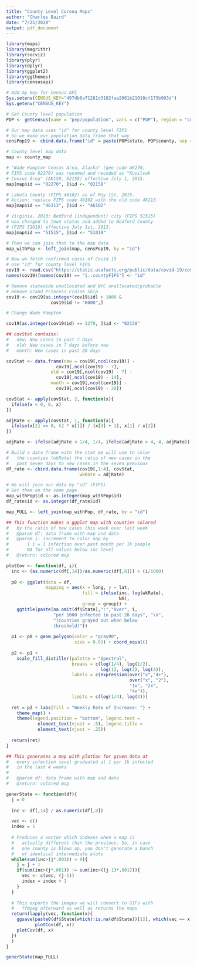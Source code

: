 ---
title: "County Level Corona Maps"
author: "Charles Baird"
date: "7/25/2020"
output: pdf_document
---

```{r}
library(maps)
library(magrittr)
library(socviz)
library(plyr)
library(dplyr)
library(ggplot2)
library(ggthemes)
library(censusapi)

# Add my key for Census API
Sys.setenv(CENSUS_KEY="497db0a71281d3182fae2061b21010cf173b963d")
Sys.getenv("CENSUS_KEY")

# Get County level population
POP <- getCensus(name = "pep/population", vars = c("POP"), region = "county:*", vintage = 2019)

# Our map data uses "id" for county level FIPS
# So we make our population data frame that way
censPop19 <- cbind.data.frame("id" = paste(POP$state, POP$county, sep = ""), POP = POP$POP, stringsAsFactors = F)

# County level map data
map <- county_map

# "Wade Hampton Census Area, Alaska" (geo code AK270, 
# FIPS code 02270) was renamed and recoded as "Kusilvak 
# Census Area" (AK158, 02158) effective July 1, 2015.
map[map$id == "02270", ]$id <- "02158"

# Lakota County (FIPS 46102) as of May 1st, 2015.
# Action: replace FIPS code 46102 with the old code 46113.
map[map$id == "46113", ]$id <- "46102"

# Virginia, 2013: Bedford (independent) city (FIPS 51515) 
# was changed to town status and added to Bedford County
# (FIPS 51019) effective July 1st, 2013.
map[map$id == "51515", ]$id <- "51019"

# Then we can join that to the map data
map_withPop <- left_join(map, censPop19, by = "id")

# Now we fetch confirmed cases of Covid 19
# Use "id" for county level FIPS
cov19 <- read.csv("https://static.usafacts.org/public/data/covid-19/covid_confirmed_usafacts.csv")
names(cov19)[names(cov19) == "ï..countyFIPS"] <- "id"

# Remove statewide unallocated and NYC unallocated/probable
# Remove Grand Princess Cruise Ship
cov19 <- cov19[as.integer(cov19$id) > 1000 &
                 cov19$id != "6000",]
```

```{r}
# Change Wade Hampton

cov19[as.integer(cov19$id) == 2270, ]$id <- "02158"

## covStat contains:
#   new: New cases in past 7 days
#   old: New cases in 7 days before new
#   month: New cases in past 28 days

covStat <- data.frame(new = cov19[,ncol(cov19)] -
                   cov19[,ncol(cov19) - 7],
                 old = cov19[,ncol(cov19) - 7] -
                   cov19[,ncol(cov19) - 14],
                 month = cov19[,ncol(cov19)] -
                   cov19[,ncol(cov19) - 28])

covStat <- apply(covStat, 2, function(x){
  ifelse(x < 0, 0, x)
})

adjRate <- apply(covStat, 1, function(x){
  ifelse(x[2] == 0, (2 * x[1]) / (x[3] + 1), x[1] / x[2])
})

adjRate <- ifelse(adjRate < 1/4, 1/4, ifelse(adjRate > 4, 4, adjRate))

# Build a data frame with the stat we will use to color
#   the counties (wkRate) the ratio of new cases in the
#   past seven days to new cases in the seven previous
df_rate <- cbind.data.frame(cov19[,1:4], covStat,
                            wkRate = adjRate)

# We will join our data by "id" (FIPS)
# Get them on the same page
map_withPop$id <- as.integer(map_withPop$id)
df_rate$id <- as.integer(df_rate$id)

map_FULL <- left_join(map_withPop, df_rate, by = "id")
```

```{r}
## This function makes a ggplot map with counties colored
#   by the ratio of new cases this week over last week
#   @param df: data frame with map and data
#   @param i: increment to color map by
#       1 i = 1 infection over past month per 1k people
#       NA for all values below inc level
#   @return: colored map

plotCov <- function(df, i){
  inc <- (as.numeric(df[,14])/as.numeric(df[,8])) > (i/1000)
  
  p0 <- ggplot(data = df,
               mapping = aes(x = long, y = lat,
                             fill = ifelse(inc, log(wkRate),
                                           NA),
                             group = group)) +
    ggtitle(paste(na.omit(df$State),":","Over", i,
                  "per 1000 infected in past 28 days", "\n",
                  "(Counties grayed out when below
                  threshold)"))
  
  p1 <- p0 + geom_polygon(color = "gray90",
                          size = 0.01) + coord_equal()
  
  p2 <- p1 +
    scale_fill_distiller(palette = "Spectral",
                         breaks = c(log(1/4), log(1/2),
                                    log(1), log(2), log(4)),
                         labels = c(expression(over("x","4+"),
                                               over("x", "2"),
                                               "1x", "2x",
                                               "4x")),
                         limits = c(log(1/4), log(4)))
  
  ret = p2 + labs(fill = "Weekly Rate of Increase: ") +
    theme_map() +
    theme(legend.position = "bottom", legend.text =
            element_text(vjust = .5), legend.title =
            element_text(vjust = .25))
  
  return(ret)
}
```

```{r}
## This generates a map with plotCov for given data at
#   every infection level graduated at 1 per 1k infected
#   in the last 4 weeks
#
#   @param df: data frame with map and data
#   @return: colored map

generState <- function(df){
  j = 0
  
  inc <- df[,14] / as.numeric(df[,8])

  vec <- c()
  index = 1
  
  # Produces a vector which indexes when a map is
  #   actually different than the previous. So, in case
  #   one county is blown up, you don't generate a bunch
  #   of identical intermediate plots
  while(sum(inc>(j*.001)) > 0){
    j = j + 1
    if(sum(inc>(j*.001)) != sum(inc>((j-1)*.001))){
      vec <- c(vec, (j-1))
      index = index + 1
    }
  }
  
  # This exports the images we will convert to GIFs with
  #   ffmpeg afterward as well as returns the maps
  return(lapply(vec, function(x){
    ggsave(paste0(df$State[which(!is.na(df$State))[1]], which(vec == x), ".jpg"),
           plotCov(df, x))
    plotCov(df, x)
  })
  )
}

generState(map_FULL)
```
